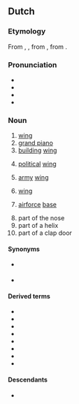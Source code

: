 ==Dutch==

===Etymology===
From {{inh|nl|dum|vloghel}}, {{m|dum|vlueghel}}, from {{inh|nl|odt|*flugil}}, from {{inh|nl|gem-pro|*flugilaz}}.

===Pronunciation===
* {{IPA|nl|/ˈvløː.ɣəl/}}
* {{audio|nl|Nl-vleugel.ogg|Audio}}
* {{hyphenation|nl|vleu|gel}}
* {{rhymes|nl|øːɣəl}}

===Noun===
{{nl-noun|m|-@en|pl2=-s|vleugeltje}}

# [[wing]]
# [[grand piano]]
# [[building]] [[wing]]
# {{lb|nl|political}} [[political]] [[wing]]
# {{lb|nl|military}} [[army]] [[wing]]
# {{lb|nl|sports}} [[wing]]
# {{lb|nl|by extension}} [[airforce]] [[base]]
# part of the nose
# part of a helix
# part of a clap door

====Synonyms====
* {{sense|wing}} {{l|nl|wiek}}
* {{sense|piano}} {{l|nl|vleugelpiano}}

====Derived terms====
* {{l|nl|overvleugelen}}
* {{l|nl|vleugeldeur}}
* {{l|nl|vleugellam}}
* {{l|nl|vleugelpiano}}
* {{l|nl|vleugelslag}}
* {{l|nl|vleugelspeelster}}
* {{l|nl|vleugelspeler}}
* {{l|nl|vliegtuigvleugel}}

====Descendants====
* {{desc|af|vleuel}}